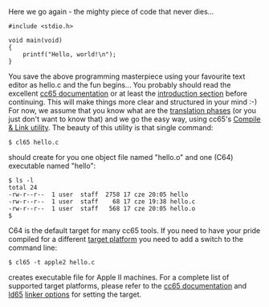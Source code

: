 Here we go again - the mighty piece of code that never dies...

<pre>
#include <stdio.h>

void main(void)
{
	printf("Hello, world!\n");
}
</pre>

You save the above programming masterpiece using your favourite text editor as hello.c and the fun begins... You probably should read the excellent [http://oliverschmidt.github.com/cc65/doc/ cc65 documentation] or at least the [http://oliverschmidt.github.com/cc65/doc/intro.html introduction section] before continuing. This will make things more clear and structured in your mind :-) For now, we assume that you know what are the [http://oliverschmidt.github.com/cc65/doc/intro-1.html#ss1.3 translation phases] (or you just don't want to know that) and we go the easy way, using cc65's [http://oliverschmidt.github.com/cc65/doc/cl65.html Compile & Link utility]. The beauty of this utility is that single command:

<pre>
$ cl65 hello.c
</pre>

should create for you one object file named "hello.o" and one (C64) executable named "hello":

<pre>
$ ls -l
total 24
-rw-r--r--  1 user  staff  2758 17 cze 20:05 hello
-rw-r--r--  1 user  staff    68 17 cze 19:38 hello.c
-rw-r--r--  1 user  staff   568 17 cze 20:05 hello.o
$
</pre>

C64 is the default target for many cc65 tools. If you need to have your pride compiled for a different [[cc65:mainpage#target_platforms|target platform]] you need to add a switch to the command line:

<pre>
$ cl65 -t apple2 hello.c
</pre>

creates executable file for Apple II machines. For a complete list of supported target platforms, please refer to the [http://oliverschmidt.github.com/cc65/doc/ cc65 documentation] and [http://oliverschmidt.github.com/cc65/doc/ld65.html ld65] [http://oliverschmidt.github.com/cc65/doc/ld65-2.html#ss2.2 linker options] for setting the target.
